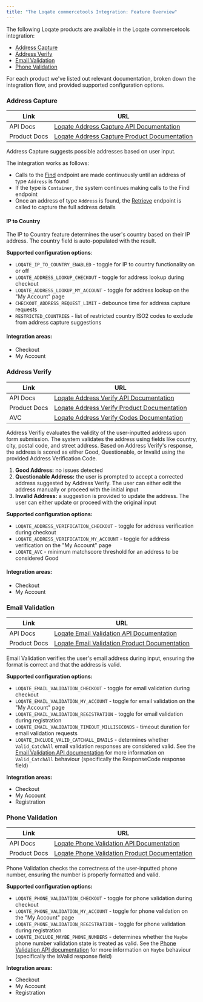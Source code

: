 ```yaml
---
title: "The Loqate commercetools Integration: Feature Overview"
---
```


The following Loqate products are available in the Loqate commercetools
integration:

- [Address Capture](#address-capture)
- [Address Verify](#address-verify)
- [Email Validation](#email-validation)
- [Phone Validation](#phone-validation)

For each product we've listed out relevant documentation, broken down the
integration flow, and provided supported configuration options.

### Address Capture

| Link         | URL                                                                               |
| ------------ | --------------------------------------------------------------------------------- |
| API Docs     | [Loqate Address Capture API Documentation](/apis/address-capture/)                |
| Product Docs | [Loqate Address Capture Product Documentation](/product-support/address-capture/) |

Address Capture suggests possible addresses based on user input.

The integration works as follows:

- Calls to the [Find](/apis/address-capture/interactive-find-v1.1/) endpoint are made
  continuously until an address of type `Address` is found
- If the type is `Container`, the system continues making calls to the Find
  endpoint
- Once an address of type `Address` is found, the
  [Retrieve](/apis/address-capture/interactive-retrieve-v1.2/) endpoint is called to
  capture the full address details

#### IP to Country

The IP to Country feature determines the user's country based on their IP
address. The country field is auto-populated with the result.

**Supported configuration options**:

- `LOQATE_IP_TO_COUNTRY_ENABLED` - toggle for IP to country functionality on or
  off
- `LOQATE_ADDRESS_LOOKUP_CHECKOUT` - toggle for address lookup during checkout
- `LOQATE_ADDRESS_LOOKUP_MY_ACCOUNT` - toggle for address lookup on the "My
  Account" page
- `CHECKOUT_ADDRESS_REQUEST_LIMIT` - debounce time for address capture requests
- `RESTRICTED_COUNTRIES` - list of restricted country ISO2 codes to exclude from
  address capture suggestions

#### Integration areas:

- Checkout
- My Account

### Address Verify

| Link         | URL                                                                             |
| ------------ | ------------------------------------------------------------------------------- |
| API Docs     | [Loqate Address Verify API Documentation](/apis/address-verify/)                |
| Product Docs | [Loqate Address Verify Product Documentation](/product-support/address-verify/) |
| AVC          | [Loqate Address Verify Codes Documentation](/product-support/address-verify/)   |

Address Verifiy evaluates the validity of the user-inputted address upon form
submission. The system validates the address using fields like country, city,
postal code, and street address. Based on Address Verify's response, the address
is scored as either Good, Questionable, or Invalid using the provided Address
Verification Code.

1.  **Good Address:** no issues detected
2.  **Questionable Address:** the user is prompted to accept a corrected address
    suggested by Address Verify. The user can either edit the address manually
    or proceed with the initial input
3.  **Invalid Address:** a suggestion is provided to update the address. The
    user can either update or proceed with the original input

**Supported configuration options:**

- `LOQATE_ADDRESS_VERIFICATION_CHECKOUT` - toggle for address verification
  during checkout
- `LOQATE_ADDRESS_VERIFICATION_MY_ACCOUNT` - toggle for address verification on
  the "My Account" page
- `LOQATE_AVC` - minimum matchscore threshold for an address to be considered
  Good

#### Integration areas:

- Checkout
- My Account

### Email Validation

| Link         | URL                                                                                 |
| ------------ | ----------------------------------------------------------------------------------- |
| API Docs     | [Loqate Email Validation API Documentation](/apis/email-validation/)                |
| Product Docs | [Loqate Email Validation Product Documentation](/product-support/email-validation/) |

Email Validation verifies the user's email address during input, ensuring the
format is correct and that the address is valid.

**Supported configuration options:**

- `LOQATE_EMAIL_VALIDATION_CHECKOUT` - toggle for email validation during
  checkout
- `LOQATE_EMAIL_VALIDATION_MY_ACCOUNT` - toggle for email validation on the "My
  Account" page
- `LOQATE_EMAIL_VALIDATION_REGISTRATION` - toggle for email validation during
  registration
- `LOQATE_EMAIL_VALIDATION_TIMEOUT_MILLISECONDS` - timeout duration for email
  validation requests
- `LOQATE_INCLUDE_VALID_CATCHALL_EMAILS` - determines whether `Valid_CatchAll`
  email validation responses are considered valid. See the
  [Email Validation API documentation](/apis/email-validation/interactive-validate-v2/)
  for more information on `Valid_CatchAll` behaviour (specifically the
  ResponseCode response field)

**Integration areas:**

- Checkout
- My Account
- Registration

### Phone Validation

| Link         | URL                                                                                 |
| ------------ | ----------------------------------------------------------------------------------- |
| API Docs     | [Loqate Phone Validation API Documentation](/apis/phone-validation/)                |
| Product Docs | [Loqate Phone Validation Product Documentation](/product-support/phone-validation/) |

Phone Validation checks the correctness of the user-inputted phone number,
ensuring the number is properly formatted and valid.

**Supported configuration options:**

- `LOQATE_PHONE_VALIDATION_CHECKOUT` - toggle for phone validation during
  checkout
- `LOQATE_PHONE_VALIDATION_MY_ACCOUNT` - toggle for phone validation on the "My
  Account" page
- `LOQATE_PHONE_VALIDATION_REGISTRATION` - toggle for phone validation during
  registration
- `LOQATE_INCLUDE_MAYBE_PHONE_NUMBERS` - determines whether the `Maybe` phone
  number validation state is treated as valid. See the
  [Phone Validation API documentation](/apis/phone-validation/interactive-validate-v2.2/)
  for more information on `Maybe` behaviour (specifically the IsValid response
  field)

**Integration areas:**

- Checkout
- My Account
- Registration
